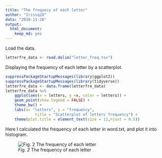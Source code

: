 ```yaml
---
title: "The frequecy of each letter"
author: "Irissq28"
data: "2018-11-26"
output:
  html_document:
    keep_md: yes
---
```


Load the data.

```r
letterfre_data <- read.delim("letter_freq.tsv")
```


Displaying the frequency of each letter by a scatterplot.

```r
suppressPackageStartupMessages(library(ggplot2))
suppressPackageStartupMessages(library(tidyverse))
letterfre_data <- data.frame(letterfre_data)
letterfre_data %>%
	ggplot(aes(x = letters, y =x, color = letters)) +
	geom_point(show.legend = FALSE) +
	theme_bw() +
	labs(x= "letters", y = "frequency", 
			 title = "Scatterplot of letters frequency") +
	theme(plot.title = element_text(size = 12,hjust = 0.5))

```

Here I calculated the frequency of each letter in word.txt, and plot it into histogram.

![*Fig. 2* The frequency of each letter](letter_freq.png)